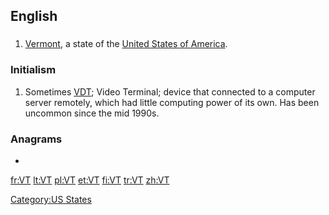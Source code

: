 {{also|vt|Vt.|␋}}
==English==

==={{abbreviation}}===
{{en-abbr}}

# [[Vermont]], a state of the [[United States of America]].

===Initialism===
{{en-initialism}}

# {{dated}} Sometimes [[VDT]]; Video Terminal; device that connected to a computer server remotely, which had little computing power of its own. Has been uncommon since the mid 1990s.

===Anagrams===
* {{alphagram|[[TV#English|TV]]}} 

[[Category:US States]]

[[fr:VT]]
[[lt:VT]]
[[pl:VT]]
[[et:VT]]
[[fi:VT]]
[[tr:VT]]
[[zh:VT]]